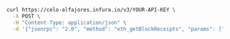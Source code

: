 
<Tabs>
  <TabItem value="cURL">

```bash
curl https://celo-alfajores.infura.io/v3/YOUR-API-KEY \
  -X POST \
  -H "Content-Type: application/json" \
  -d '{"jsonrpc": "2.0", "method": "eth_getBlockReceipts", "params": ["latest"], "id": 1}'
```

  </TabItem>
</Tabs>